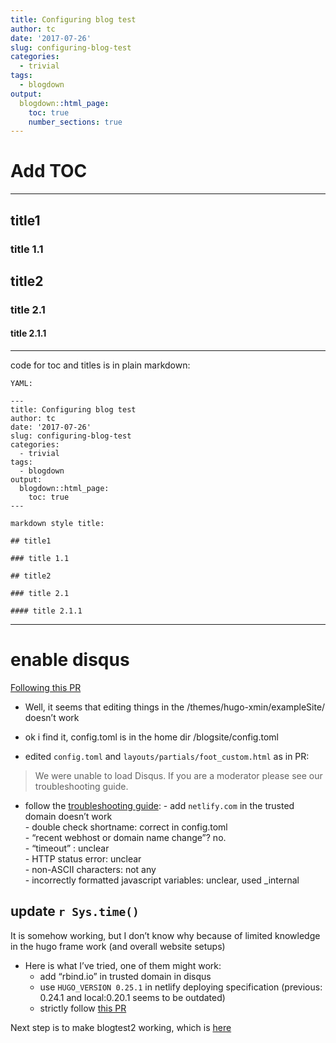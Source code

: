 ```yaml
---
title: Configuring blog test
author: tc
date: '2017-07-26'
slug: configuring-blog-test
categories:
  - trivial
tags:
  - blogdown
output:
  blogdown::html_page:
    toc: true
    number_sections: true
---
```


# Add TOC

***

## title1

### title 1.1

## title2

### title 2.1

#### title 2.1.1

***

code for toc and titles is in plain markdown:

```
YAML:

---
title: Configuring blog test
author: tc
date: '2017-07-26'
slug: configuring-blog-test
categories:
  - trivial
tags:
  - blogdown
output:
  blogdown::html_page:
    toc: true
---

markdown style title:

## title1

### title 1.1

## title2

### title 2.1

#### title 2.1.1
```

***

# enable disqus 

[Following this PR](https://github.com/yihui/hugo-xmin/pull/4)

- Well, it seems that editing things in the /themes/hugo-xmin/exampleSite/ doesn't work

- ok i find it, config.toml is in the home dir /blogsite/config.toml

- edited `config.toml` and `layouts/partials/foot_custom.html` as in PR:

> We were unable to load Disqus. If you are a moderator please see our troubleshooting guide.

- follow the [troubleshooting guide](https://help.disqus.com/customer/portal/articles/472007-i-m-receiving-the-message-%22we-were-unable-to-load-disqus-%22):
        - add `netlify.com` in the trusted domain doesn't work  
        - double check shortname: correct in config.toml  
        - "recent webhost or domain name change"? no.  
        - "timeout" : unclear  
        - HTTP status error: unclear  
        - non-ASCII characters: not any  
        - incorrectly formatted javascript variables: unclear, used _internal
         
## update `r Sys.time()`

It is somehow working, but I don't know why because of limited knowledge in the hugo frame work (and overall website setups)

- Here is what I've tried, one of them might work:
    - add "rbind.io" in trusted domain in disqus
    - use `HUGO_VERSION 0.25.1` in netlify deploying specification (previous: 0.24.1 and local:0.20.1 seems to be outdated)
    - strictly follow [this PR](https://github.com/yihui/hugo-xmin/pull/4)
    
Next step is to make blogtest2 working, which is [here](http://testtc.netlify.com/)


    



